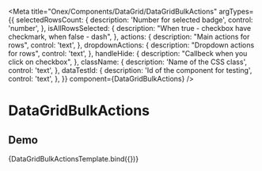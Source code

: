

<Meta
  title="Onex/Components/DataGrid/DataGridBulkActions"
  argTypes={{
    selectedRowsCount: {
      description: 'Number for selected badge',
      control: 'number',
    },
    isAllRowsSelected: {
      description: "When true - checkbox have checkmark, when false - dash",
    },
    actions: {
      description: "Main actions for rows",
      control: 'text',
    },
    dropdownActions: {
      description: "Dropdown actions for rows",
      control: 'text',
    },
    handleHide: {
      description: "Callbeck when you click on checkbox",
    },
    className: {
      description: 'Name of the CSS class',
      control: 'text',
    },
    dataTestId: {
      description: 'Id of the component for testing',
      control: 'text',
    },
  }}
  component={DataGridBulkActions}
/>


# DataGridBulkActions

## Demo
<Canvas>
  <Story
    name="Demo"
    args={{
      title: 'Title',
      selectedRowsCount: '3',
    }}
  >
    {DataGridBulkActionsTemplate.bind({})}
  </Story>
</Canvas>

<ArgsTable story="Demo" />


